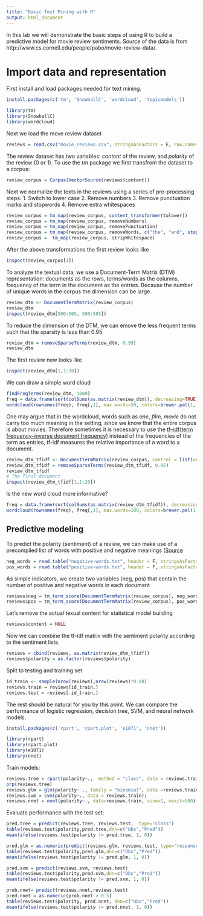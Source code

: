 ```yaml
---
title: "Basic Text Mining with R"
output: html_document
---
```


In this lab we will demonstrate the basic steps of using R to build a predictive model for movie review sentiments. Source of the data is from http://www.cs.cornell.edu/people/pabo/movie-review-data/.

# Import data and representation

First install and load packages needed for text mining.
```r
install.packages(c('tm', 'SnowballC', 'wordcloud', 'topicmodels'))
```

```r
library(tm)
library(SnowballC)
library(wordcloud)
```

Next we load the move review dataset
```r
reviews = read.csv("movie_reviews.csv", stringsAsFactors = F, row.names = 1)
```

The review dataset has two variables: *content* of the review, and *polarity* of the review (0 or 1). To use the _tm_ package we first transfrom the dataset to a corpus:
```r
review_corpus = Corpus(VectorSource(reviews$content))
```
Next we normalize the texts in the reviews using a series of pre-processing steps:
1. Switch to lower case
2. Remove numbers
3. Remove punctuation marks and stopwords
4. Remove extra whitespaces

```r
review_corpus = tm_map(review_corpus, content_transformer(tolower))
review_corpus = tm_map(review_corpus, removeNumbers)
review_corpus = tm_map(review_corpus, removePunctuation)
review_corpus = tm_map(review_corpus, removeWords, c("the", "and", stopwords("english")))
review_corpus =  tm_map(review_corpus, stripWhitespace)
```

After the above transformations the first review looks like
```r
inspect(review_corpus[1])
```

To analyze the textual data, we use a Document-Term Matrix (DTM) representation: documents as the rows, terms/words as the columns, frequency of the term in the document as the entries. Because the number of unique words in the corpus the dimension can be large.

```r
review_dtm <- DocumentTermMatrix(review_corpus)
review_dtm
inspect(review_dtm[500:505, 500:505])
```

To reduce the dimension of the DTM, we can emove the less frequent terms such that the sparsity is less than 0.95
```r
review_dtm = removeSparseTerms(review_dtm, 0.99)
review_dtm
```

The first review now looks like
```r
inspect(review_dtm[1,1:20])
```

We can draw a simple word cloud
```r
findFreqTerms(review_dtm, 1000)
freq = data.frame(sort(colSums(as.matrix(review_dtm)), decreasing=TRUE))
wordcloud(rownames(freq), freq[,1], max.words=50, colors=brewer.pal(1, "Dark2"))
```

One may argue that in the wordcloud, words such as _one_, _film_, _movie_ do not carry too much meaning in the setting, since we know that the entire corpus is about movies. Therefore sometimes it is necessary to use the [tf–idf(term frequency–inverse document frequency)](https://en.wikipedia.org/wiki/Tf%E2%80%93idf) instead of the frequencies of the term as entries, tf-idf measures the relative importance of a word to a document.

```r
review_dtm_tfidf <- DocumentTermMatrix(review_corpus, control = list(weighting = weightTfIdf))
review_dtm_tfidf = removeSparseTerms(review_dtm_tfidf, 0.95)
review_dtm_tfidf
# The first document
inspect(review_dtm_tfidf[1,1:20])
```

Is the new word cloud more informative? 
```r
freq = data.frame(sort(colSums(as.matrix(review_dtm_tfidf)), decreasing=TRUE))
wordcloud(rownames(freq), freq[,1], max.words=100, colors=brewer.pal(1, "Dark2"))
```

## Predictive modeling

To predict the polarity (sentiment) of a review, we can make use of a precompiled list of words with positive and negative meanings ([Source](http://www.cs.uic.edu/~liub/FBS/sentiment-analysis.html)

```r
neg_words = read.table("negative-words.txt", header = F, stringsAsFactors = F)[, 1]
pos_words = read.table("positive-words.txt", header = F, stringsAsFactors = F)[, 1]
```

As simple indicators, we create two variables (neg, pos) that contain the number of positive and negative words in each document
```r
reviews$neg = tm_term_score(DocumentTermMatrix(review_corpus), neg_words)
reviews$pos = tm_term_score(DocumentTermMatrix(review_corpus), pos_words)
```

Let's remove the actual texual content for statistical model building
```r
reviews$content = NULL
```
Now we can combine the tf-idf matrix with the sentiment polarity according to the sentiment lists. 
```r
reviews = cbind(reviews, as.matrix(review_dtm_tfidf))
reviews$polarity = as.factor(reviews$polarity)
```

Split to testing and training set
```r
id_train <- sample(nrow(reviews),nrow(reviews)*0.80)
reviews.train = reviews[id_train,]
reviews.test = reviews[-id_train,]
```

The rest should be natural for you by this point. We can compare the performance of logistic regression, decision tree, SVM, and neural network models.
```r
install.packages(c('rpart', 'rpart.plot', 'e1071', 'nnet'))
```
```r
library(rpart)
library(rpart.plot)
library(e1071)
library(nnet)
```

Train models:
```r
reviews.tree = rpart(polarity~.,  method = "class", data = reviews.train);  
prp(reviews.tree)
reviews.glm = glm(polarity~ ., family = "binomial", data =reviews.train, maxit = 100);  
reviews.svm = svm(polarity~., data = reviews.train);
reviews.nnet = nnet(polarity~., data=reviews.train, size=1, maxit=500)
```

Evaluate performance with the test set:
```r
pred.tree = predict(reviews.tree, reviews.test,  type="class")
table(reviews.test$polarity,pred.tree,dnn=c("Obs","Pred"))
mean(ifelse(reviews.test$polarity != pred.tree, 1, 0))

pred.glm = as.numeric(predict(reviews.glm, reviews.test, type="response") > 0.5)
table(reviews.test$polarity,pred.glm,dnn=c("Obs","Pred"))
mean(ifelse(reviews.test$polarity != pred.glm, 1, 0))

pred.svm = predict(reviews.svm, reviews.test)
table(reviews.test$polarity,pred.svm,dnn=c("Obs","Pred"))
mean(ifelse(reviews.test$polarity != pred.svm, 1, 0))

prob.nnet= predict(reviews.nnet,reviews.test)
pred.nnet = as.numeric(prob.nnet > 0.5)
table(reviews.test$polarity, pred.nnet, dnn=c("Obs","Pred"))
mean(ifelse(reviews.test$polarity != pred.nnet, 1, 0))
```



